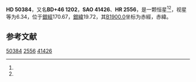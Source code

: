 {{Starbox begin
| name = HD 50384
}}
{{Starbox observe
| epoch = [[J2000.0|J2000.0]]
| constell = {{星座名待查}}<ref name=SIMBAD>{{cite web
 | url=http://simbad.u-strasbg.fr/simbad/sim-id?Ident=HR+2556
 | title=Pulsating variable Star
 | publisher=Centre de Données astronomiques de Strasbourg
 | work=SIMBAD
 | accessdate=2012-07-13
 | archive-date=2020-08-19
 | archive-url=https://web.archive.org/web/20200819203901/http://simbad.u-strasbg.fr/simbad/sim-id?Ident=HR+2556
 }}</ref><ref name=DATA>{{cite web
 | url=http://vizier.u-strasbg.fr/viz-bin/VizieR-5?-out.add=.&-source=5050&-corr=PK=HR&-out.max=9999&HR=2556
 | title=VizieR Detailed Page
 | accessdate=2012-07-13
 | archive-date=2020-08-19
 | archive-url=https://web.archive.org/web/20200819203907/http://vizier.u-strasbg.fr/viz-bin/VizieR-5?-out.add=.&-source=5050&-corr=PK%3DHR&-out.max=9999&HR=2556
 | dead-url=no
 }}</ref>
| 星官 = 
| ra = {{RA|6|55|15.2}}<ref name=SIMBAD /><ref name=DATA />
| dec = {{DEC|+45|49|35}}<ref name=SIMBAD /><ref name=DATA />
| appmag_v = 6.34<ref name=SIMBAD /><ref name=DATA />
}}
{{Starbox character
| class = K0III-IV<ref name=SIMBAD /><ref name=DATA />
| b-v = 0.94<ref name=SIMBAD /><ref name=DATA />
| u-b = 0.65<ref name=SIMBAD /><ref name=DATA />
| r-i = <ref name=SIMBAD /><ref name=DATA />
| variable = 
}}
{{Starbox astrometry
| radial_v = 0.65
| prop_mo_ra = 31
| parallax = 
| p_error = 
}}
{{Starbox catalog
| names =BD+46 1202，[[SAO星表|SAO]] 41426，[[HD星表|HD]] 50384，[[HR星表|HR]] 2556}}
{{Starbox reference |Simbad=HR+2556}}
{{Starbox end}}

'''HD 50384'''，又名'''BD+46 1202'''，'''SAO 41426'''、'''HR 2556'''，是一颗恒星<ref name=SIMBAD /><ref name=DATA />，视星等为6.34，位于[[銀道座標系|銀經]]170.67，[[銀道座標系|銀緯]]19.72，其[[B1900.0|B1900.0]]坐标为赤經{{RA|6|47|53.8}}，赤緯{{DEC|+45|19.72|9}}。

== 参考文献 ==
{{reflist}}

{{star-stub}}

[[Category:HD和HDE天體|50384]]
[[Category:HR天體|2556]]
[[Category:SAO天體|41426]]